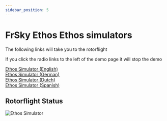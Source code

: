 ```yaml
---
sidebar_position: 5
---
```


# FrSky Ethos Ethos simulators 
The following links will take you to the rotorflight

If you click the radio links to the left of the demo page it will stop the demo

[Ethos Simulator (English)](https://ethos.studio1247.com/nightly16/X20PRO_FCC?backup=https:%2F%2Fgithub.com%2Frotorflight%2Frotorflight-lua-ethos-suite%2Fraw%2Frefs%2Fheads%2Fmaster%2Fdemo%2FETHOS_20250319-1830.zip&reset=all&language=en)  
[Ethos Simulator (German)](https://ethos.studio1247.com/nightly16/X20PRO_FCC?backup=https:%2F%2Fgithub.com%2Frotorflight%2Frotorflight-lua-ethos-suite%2Fraw%2Frefs%2Fheads%2Fmaster%2Fdemo%2FETHOS_20250319-1830.zip&reset=all&language=de)  
[Ethos Simulator (Dutch)](https://ethos.studio1247.com/nightly16/X20PRO_FCC?backup=https:%2F%2Fgithub.com%2Frotorflight%2Frotorflight-lua-ethos-suite%2Fraw%2Frefs%2Fheads%2Fmaster%2Fdemo%2FETHOS_20250319-1830.zip&reset=all&language=nl)  
[Ethos Simulator (Spanish)](https://ethos.studio1247.com/nightly16/X20PRO_FCC?backup=https:%2F%2Fgithub.com%2Frotorflight%2Frotorflight-lua-ethos-suite%2Fraw%2Frefs%2Fheads%2Fmaster%2Fdemo%2FETHOS_20250319-1830.zip&reset=all&language=es)  

## Rotorflight Status

![Ethos Simulator](./img/ethos-simulator.png)

